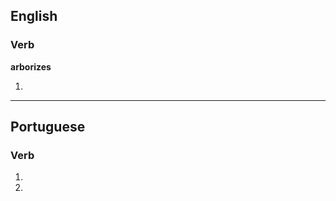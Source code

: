 ==English==

===Verb===
'''arborizes'''

# {{third-person singular of|arborize}}

----

==Portuguese==

===Verb===
{{pt-verb form}}

# {{pt-verb form of|[[arborizar]]|ar|subjunctive|present|singular|second}}
# {{pt-verb form of|[[arborizar]]|ar|imperative|negative|singular|second}}